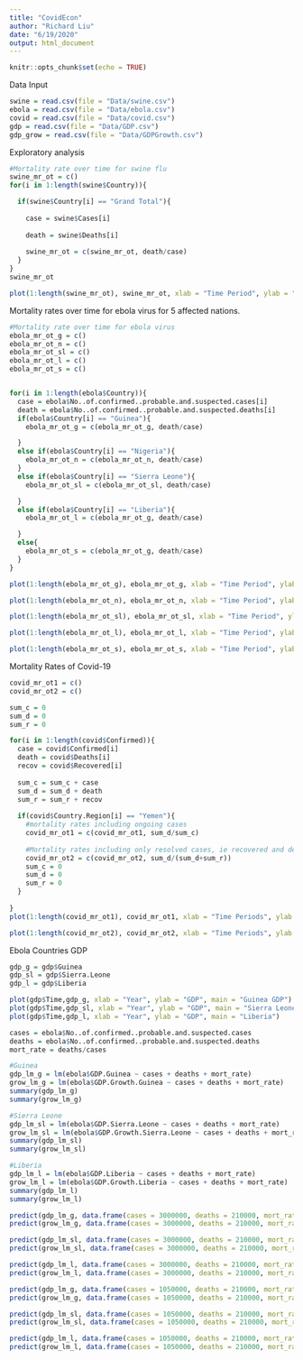```yaml
---
title: "CovidEcon"
author: "Richard Liu"
date: "6/19/2020"
output: html_document
---
```


```r
knitr::opts_chunk$set(echo = TRUE)
```

Data Input

```r
swine = read.csv(file = "Data/swine.csv")
ebola = read.csv(file = "Data/ebola.csv")
covid = read.csv(file = "Data/covid.csv")
gdp = read.csv(file = "Data/GDP.csv")
gdp_grow = read.csv(file = "Data/GDPGrowth.csv")
```

Exploratory analysis
```r
#Mortality rate over time for swine flu
swine_mr_ot = c()
for(i in 1:length(swine$Country)){

  if(swine$Country[i] == "Grand Total"){
    
    case = swine$Cases[i]
    
    death = swine$Deaths[i]
    
    swine_mr_ot = c(swine_mr_ot, death/case)
  }
}
swine_mr_ot

plot(1:length(swine_mr_ot), swine_mr_ot, xlab = "Time Period", ylab = "Mortality Rate", main = "Swine Flu")

```

Mortality rates over time for ebola virus for 5 affected nations.
```r
#Mortality rate over time for ebola virus
ebola_mr_ot_g = c()
ebola_mr_ot_n = c()
ebola_mr_ot_sl = c()
ebola_mr_ot_l = c()
ebola_mr_ot_s = c()


for(i in 1:length(ebola$Country)){
  case = ebola$No..of.confirmed..probable.and.suspected.cases[i]
  death = ebola$No..of.confirmed..probable.and.suspected.deaths[i]
  if(ebola$Country[i] == "Guinea"){
    ebola_mr_ot_g = c(ebola_mr_ot_g, death/case)

  }
  else if(ebola$Country[i] == "Nigeria"){
    ebola_mr_ot_n = c(ebola_mr_ot_n, death/case)
  }
  else if(ebola$Country[i] == "Sierra Leone"){
    ebola_mr_ot_sl = c(ebola_mr_ot_sl, death/case)

  }
  else if(ebola$Country[i] == "Liberia"){
    ebola_mr_ot_l = c(ebola_mr_ot_g, death/case)

  }
  else{
    ebola_mr_ot_s = c(ebola_mr_ot_g, death/case)
  }
}

plot(1:length(ebola_mr_ot_g), ebola_mr_ot_g, xlab = "Time Period", ylab = "Mortality Rate", main = "Guinea")

plot(1:length(ebola_mr_ot_n), ebola_mr_ot_n, xlab = "Time Period", ylab = "Mortality Rate",main = "Nigeria")

plot(1:length(ebola_mr_ot_sl), ebola_mr_ot_sl, xlab = "Time Period", ylab = "Mortality Rate",main = "Sierra Leone")

plot(1:length(ebola_mr_ot_l), ebola_mr_ot_l, xlab = "Time Period", ylab = "Mortality Rate",main = "Liberia")

plot(1:length(ebola_mr_ot_s), ebola_mr_ot_s, xlab = "Time Period", ylab = "Mortality Rate",main = "Senegal")

```

Mortality Rates of Covid-19
```r
covid_mr_ot1 = c()
covid_mr_ot2 = c()

sum_c = 0
sum_d = 0
sum_r = 0

for(i in 1:length(covid$Confirmed)){
  case = covid$Confirmed[i]
  death = covid$Deaths[i]
  recov = covid$Recovered[i]
  
  sum_c = sum_c + case
  sum_d = sum_d + death
  sum_r = sum_r + recov
  
  if(covid$Country.Region[i] == "Yemen"){
    #mortality rates including ongoing cases
    covid_mr_ot1 = c(covid_mr_ot1, sum_d/sum_c)
    
    #Mortality rates including only resolved cases, ie recovered and dead
    covid_mr_ot2 = c(covid_mr_ot2, sum_d/(sum_d+sum_r))
    sum_c = 0
    sum_d = 0
    sum_r = 0
  }
  
}
plot(1:length(covid_mr_ot1), covid_mr_ot1, xlab = "Time Periods", ylab = "Mortality Rate", main = "Current Mortality Rate")

plot(1:length(covid_mr_ot2), covid_mr_ot2, xlab = "Time Periods", ylab = "Mortality Rate", main = "Resolved Cases Mortality Rate")

```

Ebola Countries GDP
```r
gdp_g = gdp$Guinea
gdp_sl = gdp$Sierra.Leone
gdp_l = gdp$Liberia

plot(gdp$Time,gdp_g, xlab = "Year", ylab = "GDP", main = "Guinea GDP")
plot(gdp$Time,gdp_sl, xlab = "Year", ylab = "GDP", main = "Sierra Leone GDP")
plot(gdp$Time,gdp_l, xlab = "Year", ylab = "GDP", main = "Liberia")

cases = ebola$No..of.confirmed..probable.and.suspected.cases
deaths = ebola$No..of.confirmed..probable.and.suspected.deaths
mort_rate = deaths/cases

#Guinea
gdp_lm_g = lm(ebola$GDP.Guinea ~ cases + deaths + mort_rate)
grow_lm_g = lm(ebola$GDP.Growth.Guinea ~ cases + deaths + mort_rate)
summary(gdp_lm_g)
summary(grow_lm_g)

#Sierra Leone
gdp_lm_sl = lm(ebola$GDP.Sierra.Leone ~ cases + deaths + mort_rate)
grow_lm_sl = lm(ebola$GDP.Growth.Sierra.Leone ~ cases + deaths + mort_rate)
summary(gdp_lm_sl)
summary(grow_lm_sl)

#Liberia
gdp_lm_l = lm(ebola$GDP.Liberia ~ cases + deaths + mort_rate)
grow_lm_l = lm(ebola$GDP.Growth.Liberia ~ cases + deaths + mort_rate)
summary(gdp_lm_l)
summary(grow_lm_l)

predict(gdp_lm_g, data.frame(cases = 3000000, deaths = 210000, mort_rate = .07),interval = 'prediction')
predict(grow_lm_g, data.frame(cases = 3000000, deaths = 210000, mort_rate = .07),interval = 'prediction')

predict(gdp_lm_sl, data.frame(cases = 3000000, deaths = 210000, mort_rate = .07),interval = 'prediction')
predict(grow_lm_sl, data.frame(cases = 3000000, deaths = 210000, mort_rate = .07),interval = 'prediction')

predict(gdp_lm_l, data.frame(cases = 3000000, deaths = 210000, mort_rate = .07),interval = 'prediction')
predict(grow_lm_l, data.frame(cases = 3000000, deaths = 210000, mort_rate = .07),interval = 'prediction')

predict(gdp_lm_g, data.frame(cases = 1050000, deaths = 210000, mort_rate = .2),interval = 'prediction')
predict(grow_lm_g, data.frame(cases = 1050000, deaths = 210000, mort_rate = .2),interval = 'prediction')

predict(gdp_lm_sl, data.frame(cases = 1050000, deaths = 210000, mort_rate = .2),interval = 'prediction')
predict(grow_lm_sl, data.frame(cases = 1050000, deaths = 210000, mort_rate = .2),interval = 'prediction')

predict(gdp_lm_l, data.frame(cases = 1050000, deaths = 210000, mort_rate = .2),interval = 'prediction')
predict(grow_lm_l, data.frame(cases = 1050000, deaths = 210000, mort_rate = .2),interval = 'prediction')
```

